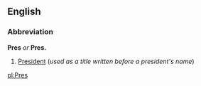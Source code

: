 ==English==
===Abbreviation===
'''Pres''' ''or'' '''Pres.'''

#[[President]] (''used as a title written before a president's name'')

[[pl:Pres]]